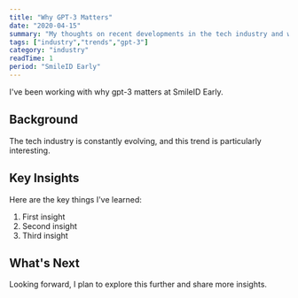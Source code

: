 ```yaml
---
title: "Why GPT-3 Matters"
date: "2020-04-15"
summary: "My thoughts on recent developments in the tech industry and what they mean for developers."
tags: ["industry","trends","gpt-3"]
category: "industry"
readTime: 1
period: "SmileID Early"
---
```


I've been working with why gpt-3 matters at SmileID Early.

## Background

The tech industry is constantly evolving, and this trend is particularly interesting.

## Key Insights

Here are the key things I've learned:

1. First insight
2. Second insight
3. Third insight

## What's Next

Looking forward, I plan to explore this further and share more insights.


